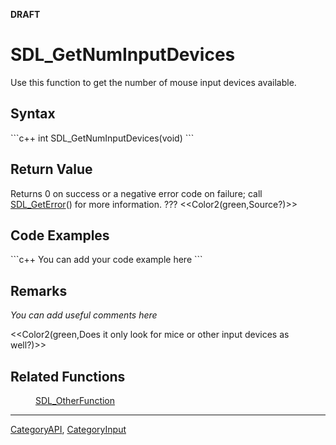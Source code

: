 <!-- pragma section-numbers off -->
<!-- pragma camelcase off -->
'''DRAFT'''

= SDL_GetNumInputDevices =
Use this function to get the number of mouse input devices available.


== Syntax ==
```c++
int SDL_GetNumInputDevices(void)
```

== Return Value ==
Returns 0 on success or a negative error code on failure; call [[SDL_GetError]]() for more information.  ???
<<Color2(green,Source?)>>

== Code Examples ==
```c++
You can add your code example here
```

== Remarks ==
''You can add useful comments here''

<<Color2(green,Does it only look for mice or other input devices as well?)>>

== Related Functions ==
:[[SDL_OtherFunction]]

----
[[CategoryAPI]], [[CategoryInput]]
